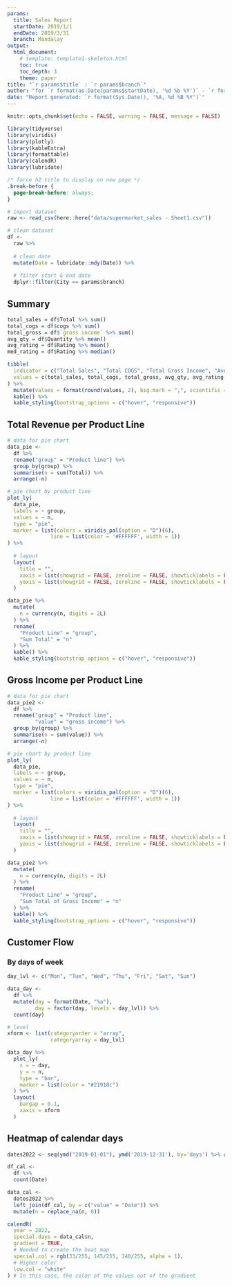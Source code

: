 ```yaml
---
params:
  title: Sales Report
  startDate: 2019/1/1
  endDate: 2019/3/31
  branch: Mandalay
output:
  html_document:
    # template: template1-skeleton.html
    toc: true
    toc_depth: 3
    theme: paper
title: "`r params$title` : `r params$branch`"
author: "for `r format(as.Date(params$startDate), '%d %b %Y')` - `r format(as.Date(params$endDate), '%d %b %Y')`"
date: "Report generated: `r format(Sys.Date(), '%A, %d %B %Y')`"
---
```


```r
knitr::opts_chunk$set(echo = FALSE, warning = FALSE, message = FALSE)

library(tidyverse)
library(viridis)
library(plotly)
library(kableExtra)
library(formattable)
library(calendR)
library(lubridate)
```

```css
/* force h2 title to display on new page */
.break-before {
  page-break-before: always;
}
```


```r
# import dataset
raw <- read_csv(here::here("data/supermarket_sales - Sheet1.csv"))

# clean dataset
df <- 
  raw %>% 
  
  # clean date
  mutate(Date = lubridate::mdy(Date)) %>% 
  
  # filter start & end date
  dplyr::filter(City == params$branch)
```

## Summary

```r
total_sales = df$Total %>% sum()
total_cogs = df$cogs %>% sum()
total_gross = df$`gross income` %>% sum()
avg_qty = df$Quantity %>% mean()
avg_rating = df$Rating %>% mean()
med_rating = df$Rating %>% median()

tibble(
  indicator = c("Total Sales", "Total COGS", "Total Gross Income", "Average Quantity Bought", "Average Ratings", "Median Ratings"),
  values = c(total_sales, total_cogs, total_gross, avg_qty, avg_rating, med_rating)
) %>% 
  mutate(values = format(round(values, 2), big.mark = ",", scientific = FALSE)) %>% 
  kable() %>%
  kable_styling(bootstrap_options = c("hover", "responsive"))
```

<div class="break-before"></div>

## Total Revenue per Product Line

```r
# data for pie chart
data_pie <-
  df %>%
  rename("group" = "Product line") %>% 
  group_by(group) %>% 
  summarise(n = sum(Total)) %>% 
  arrange(-n)

# pie chart by product line
plot_ly(
  data_pie,
  labels = ~ group,
  values = ~ n,
  type = "pie",
  marker = list(colors = viridis_pal(option = "D")(6),
              line = list(color = '#FFFFFF', width = 1))
) %>% 
  
  # layout
  layout(
    title = "",
    xaxis = list(showgrid = FALSE, zeroline = FALSE, showticklabels = FALSE),
    yaxis = list(showgrid = FALSE, zeroline = FALSE, showticklabels = FALSE)
  )
```

```r
data_pie %>% 
  mutate(
    n = currency(n, digits = 2L)
  ) %>% 
  rename(
    "Product Line" = "group",
    "Sum Total" = "n"
  ) %>% 
  kable() %>% 
  kable_styling(bootstrap_options = c("hover", "responsive"))
```

<div class="break-before"></div>

## Gross Income per Product Line

```r
# data for pie chart
data_pie2 <-
  df %>%
  rename("group" = "Product line",
         "value" = "gross income") %>% 
  group_by(group) %>% 
  summarise(n = sum(value)) %>% 
  arrange(-n)

# pie chart by product line
plot_ly(
  data_pie,
  labels = ~ group,
  values = ~ n,
  type = "pie",
  marker = list(colors = viridis_pal(option = "D")(6),
              line = list(color = '#FFFFFF', width = 1))
) %>% 
  
  # layout
  layout(
    title = "",
    xaxis = list(showgrid = FALSE, zeroline = FALSE, showticklabels = FALSE),
    yaxis = list(showgrid = FALSE, zeroline = FALSE, showticklabels = FALSE)
  )
```

```r
data_pie2 %>% 
  mutate(
    n = currency(n, digits = 2L)
  ) %>% 
  rename(
    "Product Line" = "group",
    "Sum Total of Gross Income" = "n"
  ) %>% 
  kable() %>% 
  kable_styling(bootstrap_options = c("hover", "responsive"))
```

<div class="break-before"></div>

## Customer Flow

### By days of week

```r
day_lvl <- c("Mon", "Tue", "Wed", "Thu", "Fri", "Sat", "Sun")

data_day <- 
  df %>% 
  mutate(day = format(Date, "%a"),
         day = factor(day, levels = day_lvl)) %>% 
  count(day)

# level
xform <- list(categoryorder = "array",
              categoryarray = day_lvl)

data_day %>% 
  plot_ly(
    x = ~ day,
    y = ~ n,
    type = "bar",
    marker = list(color = "#21918c")
  ) %>% 
  layout(
    bargap = 0.1,
    xaxis = xform
  )
```

<div class="break-before"></div>

## Heatmap of calendar days

```r
dates2022 <- seq(ymd("2019-01-01"), ymd('2019-12-31'), by='days') %>% as.tibble()

df_cal <- 
  df %>% 
  count(Date)

data_cal <- 
  dates2022 %>% 
  left_join(df_cal, by = c("value" = "Date")) %>% 
  mutate(n = replace_na(n, 0))

calendR(
  year = 2022,
  special.days = data_cal$n,
  gradient = TRUE,
  # Needed to create the heat map
  special.col = rgb(33/255, 145/255, 140/255, alpha = 1),
  # Higher color
  low.col = "white"
) # In this case, the color of the values out of the gradient

```





